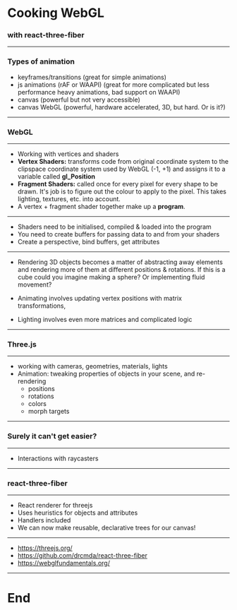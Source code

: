 
# Cooking WebGL
### with react-three-fiber
---

### Types of animation

- keyframes/transitions (great for simple animations)
- js animations (rAF or WAAPI) (great for more complicated but less performance heavy animations, bad support on WAAPI)
- canvas (powerful but not very accessible)
- canvas WebGL (powerful, hardware accelerated, 3D, but hard. Or is it?)

---

### WebGL

---

- Working with vertices and shaders
- **Vertex Shaders:** transforms code from original coordinate system to the clipspace coordinate system used by WebGL (-1, +1) and assigns it to a variable called **gl_Position**
- **Fragment Shaders:** called once for every pixel for every shape to be drawn. It's job is to figure out the colour to apply to the pixel. This takes lighting, textures, etc. into account.
- A vertex + fragment shader together make up a **program**.

---

- Shaders need to be initialised, compiled & loaded into the program
- You need to create buffers for passing data to and from your shaders
- Create a perspective, bind buffers, get attributes 

---

- Rendering 3D objects becomes a matter of abstracting away elements and rendering more of them at different positions & rotations. If this is a cube could you imagine making a sphere? Or implementing fluid movement?

- Animating involves updating vertex positions with matrix transformations,

- Lighting involves even more matrices and complicated logic

---

### Three.js

---

- working with cameras, geometries, materials, lights
- Animation: tweaking properties of objects in your scene, and re-rendering
  - positions
  - rotations
  - colors
  - morph targets

---

### Surely it can't get easier?

---

- Interactions with raycasters

---

### react-three-fiber

---

- React renderer for threejs
- Uses heuristics for objects and attributes
- Handlers included
- We can now make reusable, declarative trees for our canvas!

---

- https://threejs.org/
- https://github.com/drcmda/react-three-fiber
- https://webglfundamentals.org/

---

<div style={{ height: '100%', width: '100%', position: 'absolute', transform: 'translate(-50%, -50%)'}}>
  <h1>End</h1>
</div>
